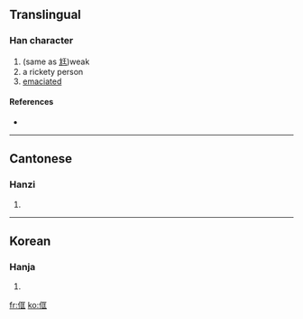 ==Translingual==

===Han character===
{{Han char|rn=9|rad=人|as=06|sn=8|four=|canj=人尸一土 (OSMG)}}

# (same as [[尪]])weak
# a rickety person
# [[emaciated]]

====References====
* {{Han ref|kx=0101.210|hdz=10143.120|uh=344C|ud=13388}}

----

==Cantonese==

===Hanzi===
{{yue-hanzi|jyut=|y=hong1}}

# {{defn|Cantonese}}

----

==Korean==

===Hanja===
{{ko-hanja|hangeul=왕|rv=wang|mr=wang|y=wang}}

# {{defn|Korean}}

[[fr:㑌]]
[[ko:㑌]]